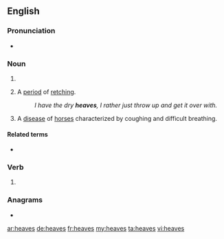 ==English==

===Pronunciation===
* {{IPA|/hiːvz/|lang=en}}

===Noun===
{{head|en|noun plural form}}

# {{plural of|heave|lang=en}}
# {{lb|en|colloquial}} A [[period]] of [[retch]]ing.
#: ''I have the dry '''heaves''', I rather just throw up and get it over with.''
# A [[disease]] of [[horse]]s characterized by coughing and difficult breathing.

====Related terms====
* {{l|en|dry heaves}}

===Verb===
{{head|en|verb form}}

# {{en-third-person singular of|heave}}

===Anagrams===
* {{l|en|sheave}}

[[ar:heaves]]
[[de:heaves]]
[[fr:heaves]]
[[my:heaves]]
[[ta:heaves]]
[[vi:heaves]]